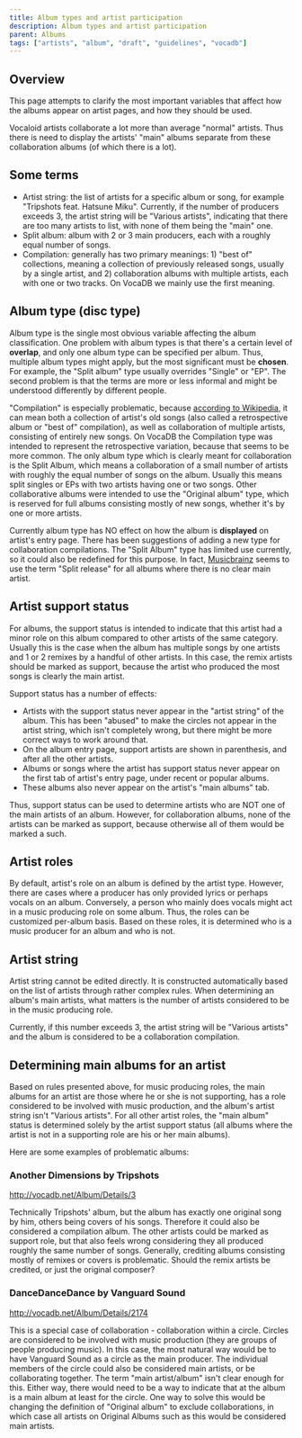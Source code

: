 ---
title: Album types and artist participation
description: Album types and artist participation
parent: Albums
tags: ["artists", "album", "draft", "guidelines", "vocadb"]
---

## Overview
This page attempts to clarify the most important variables that affect how the albums appear on artist pages, and how they should be used.

Vocaloid artists collaborate a lot more than average "normal" artists. Thus there is need to display the artists' "main" albums separate from these collaboration albums (of which there is a lot).

## Some terms
* Artist string: the list of artists for a specific album or song, for example "Tripshots feat. Hatsune Miku". Currently, if the number of producers exceeds 3, the artist string will be "Various artists", indicating that there are too many artists to list, with none of them being the "main" one.
* Split album: album with 2 or 3 main producers, each with a roughly equal number of songs.
* Compilation: generally has two primary meanings: 1) "best of" collections, meaning a collection of previously released songs, usually by a single artist, and 2) collaboration albums with multiple artists, each with one or two tracks. On VocaDB we mainly use the first meaning.

## Album type (disc type)
Album type is the single most obvious variable affecting the album classification. One problem with album types is that there's a certain level of **overlap**, and only one album type can be specified per album. Thus, multiple album types might apply, but the most significant must be **chosen**. For example, the "Split album" type usually overrides "Single" or "EP". The second problem is that the terms are more or less informal and might be understood differently by different people. 

"Compilation" is especially problematic, because [according to Wikipedia](http://en.wikipedia.org/wiki/Compilation_album), it can mean both a collection of artist's old songs (also called a retrospective album or "best of" compilation), as well as collaboration of multiple artists, consisting of entirely new songs. On VocaDB the Compilation type was intended to represent the retrospective variation, because that seems to be more common. The only album type which is clearly meant for collaboration is the Split Album, which means a collaboration of a small number of artists with roughly the equal number of songs on the album. Usually this means split singles or EPs with two artists having one or two songs. Other collaborative albums were intended to use the "Original album" type, which is reserved for full albums consisting mostly of new songs, whether it's by one or more artists. 

Currently album type has NO effect on how the album is **displayed** on artist's entry page. There has been suggestions of adding a new type for collaboration compilations. The "Split Album" type has limited use currently, so it could also be redefined for this purpose. In fact, [Musicbrainz](http://musicbrainz.org/doc/Split_Release) seems to use the term "Split release" for all albums where there is no clear main artist.

## Artist support status
For albums, the support status is intended to indicate that this artist had a minor role on this album compared to other artists of the same category. Usually this is the case when the album has multiple songs by one artists and 1 or 2 remixes by a handful of other artists. In this case, the remix artists should be marked as support, because the artist who produced the most songs is clearly the main artist.

Support status has a number of effects: 
* Artists with the support status never appear in the "artist string" of the album. This has been "abused" to make the circles not appear in the artist string, which isn't completely wrong, but there might be more correct ways to work around that.
* On the album entry page, support artists are shown in parenthesis, and after all the other artists.
* Albums or songs where the artist has support status never appear on the first tab of artist's entry page, under recent or popular albums.
* These albums also never appear on the artist's "main albums" tab.

Thus, support status can be used to determine artists who are NOT one of the main artists of an album. However, for collaboration albums, none of the artists can be marked as support, because otherwise all of them would be marked a such.

## Artist roles
By default, artist's role on an album is defined by the artist type. However, there are cases where a producer has only provided lyrics or perhaps vocals on an album. Conversely, a person who mainly does vocals might act in a music producing role on some album. Thus, the roles can be customized per-album basis. Based on these roles, it is determined who is a music producer for an album and who is not.

## Artist string
Artist string cannot be edited directly. It is constructed automatically based on the list of artists through rather complex rules. When determining an album's main artists, what matters is the number of artists considered to be in the music producing role.

Currently, if this number exceeds 3, the artist string will be "Various artists" and the album is considered to be a collaboration compilation.

## Determining main albums for an artist
Based on rules presented above, for music producing roles, the main albums for an artist are those where he or she is not supporting, has a role considered to be involved with music production, and the album's artist string isn't "Various artists". For all other artist roles, the "main album" status is determined solely by the artist support status (all albums where the artist is not in a supporting role are his or her main albums).

Here are some examples of problematic albums:
### Another Dimensions by Tripshots
http://vocadb.net/Album/Details/3 

Technically Tripshots' album, but the album has exactly one original song by him, others being covers of his songs. Therefore it could also be considered a compilation album. The other artists could be marked as support role, but that also feels wrong considering they all produced roughly the same number of songs. Generally, crediting albums consisting mostly of remixes or covers is problematic. Should the remix artists be credited, or just the original composer?

### DanceDanceDance by Vanguard Sound
http://vocadb.net/Album/Details/2174

This is a special case of collaboration - collaboration within a circle.
Circles are considered to be involved with music production (they are groups of people producing music). In this case, the most natural way would be to have Vanguard Sound as a circle as the main producer. The individual members of the circle could also be considered main artists, or be collaborating together. The term "main artist/album" isn't clear enough for this. Either way, there would need to be a way to indicate that at the album is a main album at least for the circle. One way to solve this would be changing the definition of "Original album" to exclude collaborations, in which case all artists on Original Albums such as this would be considered main artists.